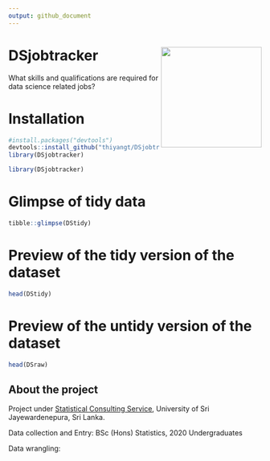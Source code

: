 ```yaml
---
output: github_document
---
```


# DSjobtracker <img src="hexstiker/figures/seer.png" align="right" height="200"/>

What skills and qualifications are required for data science related jobs?

# Installation

```r
#install.packages("devtools")
devtools::install_github("thiyangt/DSjobtracker")
library(DSjobtracker)
```

```r
library(DSjobtracker)
```

# Glimpse of tidy data

```r
tibble::glimpse(DStidy)
```

# Preview of the tidy version of the dataset

```r
head(DStidy)
```



# Preview of the untidy version of the dataset

```r

head(DSraw)
```

## About the project

Project under [Statistical Consulting Service](https://scs-fas-sjp.netlify.app/), University of Sri Jayewardenepura, Sri Lanka.

Data collection and Entry: BSc (Hons) Statistics, 2020 Undergraduates

Data wrangling:  


